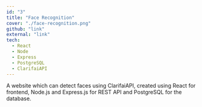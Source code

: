 ```yaml
---
id: "3"
title: "Face Recognition"
cover: "./face-recognition.png"
github: "link"
external: "link"
tech:
  - React
  - Node
  - Express
  - PostgreSQL
  - ClarifaiAPI
---
```


A website which can detect faces using ClarifaiAPI, created using React for frontend, Node.js and Express.js for REST API and PostgreSQL for the database.
